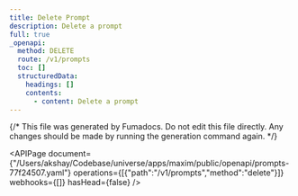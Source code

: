 ```yaml
---
title: Delete Prompt
description: Delete a prompt
full: true
_openapi:
  method: DELETE
  route: /v1/prompts
  toc: []
  structuredData:
    headings: []
    contents:
      - content: Delete a prompt
---
```


{/* This file was generated by Fumadocs.
Do not edit this file directly. Any changes should be made by running the generation command again. */}

<APIPage document={"/Users/akshay/Codebase/universe/apps/maxim/public/openapi/prompts-77f24507.yaml"} operations={[{"path":"/v1/prompts","method":"delete"}]} webhooks={[]} hasHead={false} />